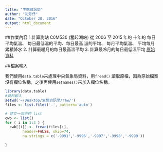 ```yaml
---
title: "生態資訊學"
author: "沈芳伃"
date: "October 28, 2016"
output: html_document
---
```

##作業內容
1.計算測站 C0M530 (奮起湖站) 從 2006 ⾄ 2015 年的
⼗年的
每⽇平均氣溫、
每⽇最低溫的平均、每⽇最⾼
溫的平均、
每⽉平均氣溫、
平均每⽉累積降⽔
2. 計算最暖⽉的每⽇最⾼溫平均
3. 計算最冷⽉的每⽇最低溫平均
[原始資料](https://www.dropbox.com/s/1rozrajsrw9vh8v/raw.tar.bz2?dl=0)

##檔案輸入

我們使用```data.table```來處理中央氣象局資料，用```fread()```
讀取原檔，因為原始檔案沒有欄位名稱，之後再使用```setnames()```來加入欄位名稱。
```r
library(data.table)
#資料輸入
setwd('~/Desktop/生態資訊學/raw/')
files <- list.files('.', pattern='auto')

```

```r
# 建立一個空的 list
cwb <- list()
for ( i in 1:3 ) {
  cwb[[i]] <- fread(files[i],
        header=FALSE, skip=74,
        na.strings = c('-9991','-9996','-9997','-9998','-9999'))
  
}
```